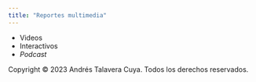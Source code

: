 ```yaml
---
title: "Reportes multimedia"
---
```


- Videos
- Interactivos
- _Podcast_


<footer>
  Copyright © 2023 Andrés Talavera Cuya. Todos los derechos reservados.
</footer>